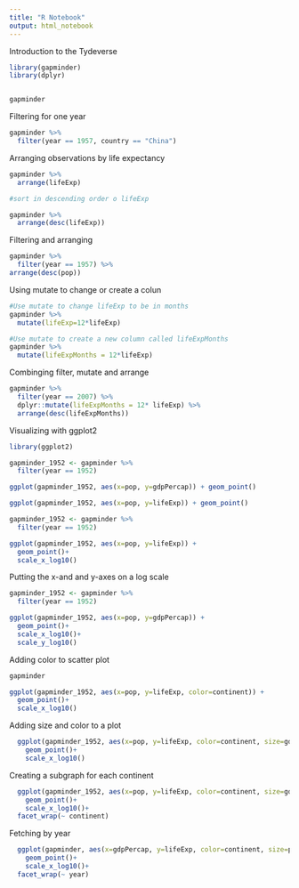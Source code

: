 ```yaml
---
title: "R Notebook"
output: html_notebook
---
```


Introduction to the Tydeverse

```r

library(gapminder)
library(dplyr)


gapminder

```

Filtering for one year

```r
gapminder %>%
  filter(year == 1957, country == "China")
```

Arranging observations by life expectancy
```r
gapminder %>%
  arrange(lifeExp)

#sort in descending order o lifeExp

gapminder %>%
  arrange(desc(lifeExp))
```

Filtering and arranging
```r
gapminder %>%
  filter(year == 1957) %>%
arrange(desc(pop))

```

Using mutate to change or create a colun

```r
#Use mutate to change lifeExp to be in months
gapminder %>%
  mutate(lifeExp=12*lifeExp)

#Use mutate to create a new column called lifeExpMonths
gapminder %>%
  mutate(lifeExpMonths = 12*lifeExp)

```

Combinging filter, mutate and arrange
```r
gapminder %>%
  filter(year == 2007) %>%
  dplyr::mutate(lifeExpMonths = 12* lifeExp) %>%
  arrange(desc(lifeExpMonths))  
```


Visualizing with ggplot2

```r

library(ggplot2)

gapminder_1952 <- gapminder %>%
  filter(year == 1952)

ggplot(gapminder_1952, aes(x=pop, y=gdpPercap)) + geom_point()
```


```r

ggplot(gapminder_1952, aes(x=pop, y=lifeExp)) + geom_point()
```


```r

gapminder_1952 <- gapminder %>%
  filter(year == 1952)

ggplot(gapminder_1952, aes(x=pop, y=lifeExp)) + 
  geom_point()+
  scale_x_log10()

```
Putting the x-and and y-axes on a log scale
```r

gapminder_1952 <- gapminder %>%
  filter(year == 1952)

ggplot(gapminder_1952, aes(x=pop, y=gdpPercap)) + 
  geom_point()+
  scale_x_log10()+
  scale_y_log10()
```

Adding color to scatter plot

```r
gapminder

ggplot(gapminder_1952, aes(x=pop, y=lifeExp, color=continent)) + 
  geom_point()+
  scale_x_log10()

```

Adding size and color to a plot
```r

  ggplot(gapminder_1952, aes(x=pop, y=lifeExp, color=continent, size=gdpPercap)) + 
    geom_point()+
    scale_x_log10()

```


Creating a subgraph for each continent
```r

  ggplot(gapminder_1952, aes(x=pop, y=lifeExp, color=continent, size=gdpPercap)) + 
    geom_point()+
    scale_x_log10()+
  facet_wrap(~ continent)

```


Fetching by year
```r

  ggplot(gapminder, aes(x=gdpPercap, y=lifeExp, color=continent, size=pop)) + 
    geom_point()+
    scale_x_log10()+
  facet_wrap(~ year)

```